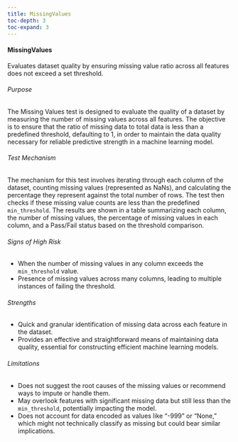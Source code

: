 ```yaml
---
title: MissingValues
toc-depth: 3
toc-expand: 3
---
```







#### MissingValues

Evaluates dataset quality by ensuring missing value ratio across all features does not exceed a set threshold.

###### Purpose

The Missing Values test is designed to evaluate the quality of a dataset by measuring the number of missing values
across all features. The objective is to ensure that the ratio of missing data to total data is less than a
predefined threshold, defaulting to 1, in order to maintain the data quality necessary for reliable predictive
strength in a machine learning model.

###### Test Mechanism

The mechanism for this test involves iterating through each column of the dataset, counting missing values
(represented as NaNs), and calculating the percentage they represent against the total number of rows. The test
then checks if these missing value counts are less than the predefined `min_threshold`. The results are shown in a
table summarizing each column, the number of missing values, the percentage of missing values in each column, and a
Pass/Fail status based on the threshold comparison.

###### Signs of High Risk

- When the number of missing values in any column exceeds the `min_threshold` value.
- Presence of missing values across many columns, leading to multiple instances of failing the threshold.

###### Strengths

- Quick and granular identification of missing data across each feature in the dataset.
- Provides an effective and straightforward means of maintaining data quality, essential for constructing efficient
machine learning models.

###### Limitations

- Does not suggest the root causes of the missing values or recommend ways to impute or handle them.
- May overlook features with significant missing data but still less than the `min_threshold`, potentially
impacting the model.
- Does not account for data encoded as values like "-999" or "None," which might not technically classify as
missing but could bear similar implications.




 